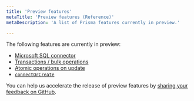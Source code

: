 ```yaml
---
title: 'Preview features'
metaTitle: 'Preview features (Reference)'
metaDescription: 'A list of Prisma features currently in preview.'

---
```


<TopBlock>

The following features are currently in preview:

* [Microsoft SQL connector](mssql/index)
* [Transactions / bulk operations](../prisma-client/transactions#bulk-operations-experimental)
* [Atomic operations on update](../prisma-client/crud#atomic-operations-on-update)
* [`connectOrCreate`](../prisma-client/relation-queries#create-a-new-post-record-and-connect-it-to-an-existing-user-record-or-create-a-new-user)

You can help us accelerate the release of preview features by [sharing your feedback on GitHub](https://github.com/prisma/prisma/issues/3108).

</TopBlock>

